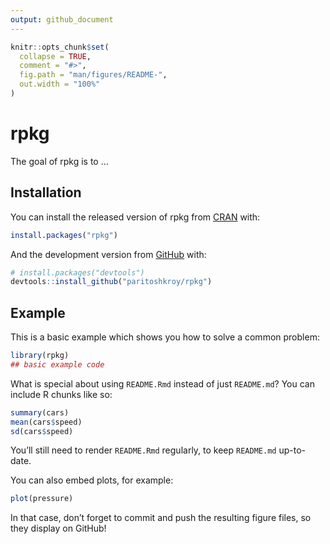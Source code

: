 ```yaml
---
output: github_document
---
```


<!-- README.md is generated from README.Rmd. Please edit that file -->

```r
knitr::opts_chunk$set(
  collapse = TRUE,
  comment = "#>",
  fig.path = "man/figures/README-",
  out.width = "100%"
)
```
# rpkg

<!-- badges: start -->
<!-- badges: end -->

The goal of rpkg is to ...

## Installation

You can install the released version of rpkg from [CRAN](https://CRAN.R-project.org) with:

``` r
install.packages("rpkg")
```

And the development version from [GitHub](https://github.com/) with:

``` r
# install.packages("devtools")
devtools::install_github("paritoshkroy/rpkg")
```
## Example

This is a basic example which shows you how to solve a common problem:

```r
library(rpkg)
## basic example code
```

What is special about using `README.Rmd` instead of just `README.md`? You can include R chunks like so:

```r
summary(cars)
mean(cars$speed)
sd(cars$speed)
```

You'll still need to render `README.Rmd` regularly, to keep `README.md` up-to-date.

You can also embed plots, for example:

```r
plot(pressure)
```

In that case, don't forget to commit and push the resulting figure files, so they display on GitHub!
